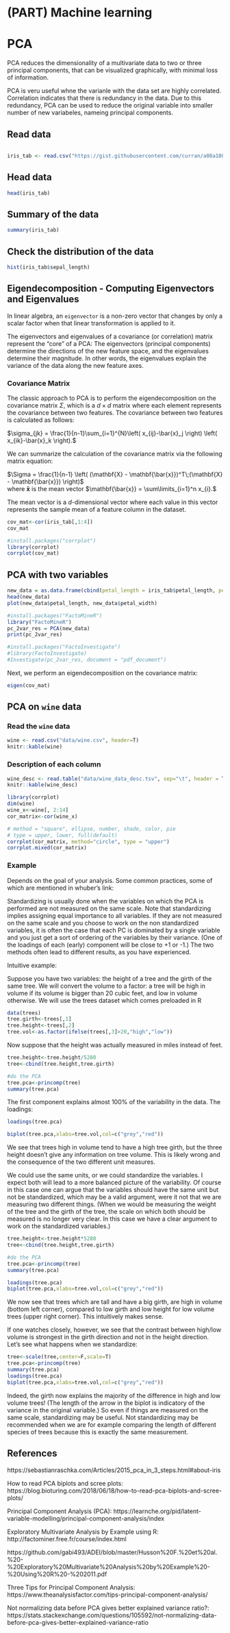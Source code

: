 # (PART) Machine learning {-}


# PCA 

PCA reduces the dimensionality of a multivariate data to two or three principal components, that can be visualized graphically, with minimal loss of information.

PCA is veru useful whne the varianle with the data set are highly correlated. Correlation indicates that there is redundancy in the data. Due to this redundancy, PCA can be used to reduce the original variable into smaller number of new variabeles, nameing principal components. 

## Read data

```r
```

```r
iris_tab <- read.csv("https://gist.githubusercontent.com/curran/a08a1080b88344b0c8a7/raw/d546eaee765268bf2f487608c537c05e22e4b221/iris.csv")
```

## Head data

```r
head(iris_tab)
```

## Summary of the data

```r
summary(iris_tab)
```


## Check the distribution of the data

```r
hist(iris_tab$sepal_length)
```



## Eigendecomposition - Computing Eigenvectors and Eigenvalues

In linear algebra, an `eigenvector` is a non-zero vector that changes by only a scalar factor when that linear transformation is applied to it.

The eigenvectors and eigenvalues of a covariance (or correlation) matrix represent the "core" of a PCA: The eigenvectors (principal components) determine the directions of the new feature space, and the eigenvalues determine their magnitude. In other words, the eigenvalues explain the variance of the data along the new feature axes.

### Covariance Matrix

The classic approach to PCA is to perform the eigendecomposition on the covariance matrix $\Sigma$, which is a $d \times d$ matrix where each element represents the covariance between two features. The covariance between two features is calculated as follows:

$\sigma_{jk} = \frac{1}{n-1}\sum_{i=1}^{N}\left(  x_{ij}-\bar{x}_j \right)  \left( x_{ik}-\bar{x}_k \right).$

We can summarize the calculation of the covariance matrix via the following matrix equation:   

$\Sigma = \frac{1}{n-1} \left( (\mathbf{X} - \mathbf{\bar{x}})^T\;(\mathbf{X} - \mathbf{\bar{x}}) \right)$  
where $\mathbf{\bar{x}}$ is the mean vector 
$\mathbf{\bar{x}} = \sum\limits_{i=1}^n x_{i}.$  

The mean vector is a $d$-dimensional vector where each value in this vector represents the sample mean of a feature column in the dataset.


```r
cov_mat<-cor(iris_tab[,1:4])
cov_mat
```

```r
#install.packages("corrplot")
library(corrplot)
corrplot(cov_mat)
```


## PCA with two variables


```r
new_data = as.data.frame(cbind(petal_length = iris_tab$petal_length, petal_width = iris_tab$petal_width))
head(new_data)
plot(new_data$petal_length, new_data$petal_width)
```



```r
#install.packages("FactoMineR")
library("FactoMineR")
pc_2var_res = PCA(new_data)
print(pc_2var_res)
```


```r
#install.packages("FactoInvestigate")
#library(FactoInvestigate)
#Investigate(pc_2var_res, document = "pdf_document")
```





Next, we perform an eigendecomposition on the covariance matrix:

```r
eigen(cov_mat)
```



## PCA on `wine` data

### Read the `wine` data

```r
wine <- read.csv("data/wine.csv", header=T)
knitr::kable(wine)
```

### Description of each column

```r
wine_desc <- read.table("data/wine_data_desc.tsv", sep="\t", header = T)
knitr::kable(wine_desc)
```


```r
library(corrplot)
dim(wine)
wine_x<-wine[, 2:14]
cor_matrix<-cor(wine_x)

# method = "square", ellipse, number, shade, color, pie
# type = upper, lower, full(default)
corrplot(cor_matrix, method="circle", type = "upper")
corrplot.mixed(cor_matrix)

```

### Example 

Depends on the goal of your analysis. Some common practices, some of which are mentioned in whuber's link:

Standardizing is usually done when the variables on which the PCA is performed are not measured on the same scale. Note that standardizing implies assigning equal importance to all variables.
If they are not measured on the same scale and you choose to work on the non standardized variables, it is often the case that each PC is dominated by a single variable and you just get a sort of ordering of the variables by their variance. (One of the loadings of each (early) component will be close to +1 or -1.)
The two methods often lead to different results, as you have experienced.

Intuitive example:

Suppose you have two variables: the height of a tree and the girth of the same tree. We will convert the volume to a factor: a tree will be high in volume if its volume is bigger than 20 cubic feet, and low in volume otherwise. We will use the trees dataset which comes preloaded in R

```r
data(trees)
tree.girth<-trees[,1]
tree.height<-trees[,2]
tree.vol<-as.factor(ifelse(trees[,3]>20,"high","low"))
```
Now suppose that the height was actually measured in miles instead of feet.

```r
tree.height<-tree.height/5280
tree<-cbind(tree.height,tree.girth)

#do the PCA
tree.pca<-princomp(tree)
summary(tree.pca)
```

The first component explains almost 100% of the variability in the data. The loadings:

```r
loadings(tree.pca)
```

```r
biplot(tree.pca,xlabs=tree.vol,col=c("grey","red"))
```

We see that trees high in volume tend to have a high tree girth, but the three height doesn't give any information on tree volume. This is likely wrong and the consequence of the two different unit measures.

We could use the same units, or we could standardize the variables. I expect both will lead to a more balanced picture of the variability. Of course in this case one can argue that the variables should have the same unit but not be standardized, which may be a valid argument, were it not that we are measuring two different things. (When we would be measuring the weight of the tree and the girth of the tree, the scale on which both should be measured is no longer very clear. In this case we have a clear argument to work on the standardized variables.)

```r
tree.height<-tree.height*5280
tree<-cbind(tree.height,tree.girth)

#do the PCA
tree.pca<-princomp(tree)
summary(tree.pca)

loadings(tree.pca)
biplot(tree.pca,xlabs=tree.vol,col=c("grey","red"))
```

We now see that trees which are tall and have a big girth, are high in volume (bottom left corner), compared to low girth and low height for low volume trees (upper right corner). This intuitively makes sense.

If one watches closely, however, we see that the contrast between high/low volume is strongest in the girth direction and not in the height direction. Let's see what happens when we standardize:

```r
tree<-scale(tree,center=F,scale=T)
tree.pca<-princomp(tree)
summary(tree.pca)
loadings(tree.pca)
biplot(tree.pca,xlabs=tree.vol,col=c("grey","red"))

```

Indeed, the girth now explains the majority of the difference in high and low volume trees! (The length of the arrow in the biplot is indicatory of the variance in the original variable.) So even if things are measured on the same scale, standardizing may be useful. Not standardizing may be recommended when we are for example comparing the length of different species of trees because this is exactly the same measurement.


## References

https://sebastianraschka.com/Articles/2015_pca_in_3_steps.html#about-iris

How to read PCA biplots and scree plots: https://blog.bioturing.com/2018/06/18/how-to-read-pca-biplots-and-scree-plots/

Principal Component Analysis (PCA): 
https://learnche.org/pid/latent-variable-modelling/principal-component-analysis/index

Exploratory Multivariate Analysis by Example using R:
http://factominer.free.fr/course/index.html

https://github.com/gabi493/ADEI/blob/master/Husson%20F.%20et%20al.%20-%20Exploratory%20Multivariate%20Analysis%20by%20Example%20-%20Using%20R%20-%202011.pdf


Three Tips for Principal Component Analysis: 
https://www.theanalysisfactor.com/tips-principal-component-analysis/


Not normalizing data before PCA gives better explained variance ratio?: 
https://stats.stackexchange.com/questions/105592/not-normalizing-data-before-pca-gives-better-explained-variance-ratio
